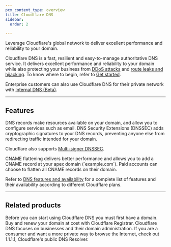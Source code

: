```yaml
---
pcx_content_type: overview
title: Cloudflare DNS
sidebar:
  order: 2

---
```



<Description>

Leverage Cloudflare's global network to deliver excellent performance and reliability to your domain.
</Description>

<Plan type="all" />

Cloudflare DNS is a fast, resilient and easy-to-manage authoritative DNS service. It delivers excellent performance and reliability to your domain while also protecting your business from [DDoS attacks](https://www.cloudflare.com/learning/ddos/what-is-a-ddos-attack/) and [route leaks and hijacking](https://www.cloudflare.com/learning/security/glossary/bgp-hijacking/). To know where to begin, refer to [Get started](/dns/get-started/).

Enterprise customers can also use Cloudflare DNS for their private network with [Internal DNS (Beta)](/dns/internal-dns/).

***

## Features

<Feature header="DNS records" href="/dns/manage-dns-records/how-to/create-dns-records/">
DNS records make resources available on your domain, and allow you to configure services such as email.
</ Feature>

<Feature header="DNSSEC" href="/dns/dnssec/">
DNS Security Extensions (DNSSEC) adds cryptographic signatures to your DNS records, preventing anyone else from redirecting traffic intended for your domain.

Cloudflare also supports [Multi-signer DNSSEC](/dns/dnssec/multi-signer-dnssec/).
</Feature>

<Feature header="CNAME flattening" href="/dns/cname-flattening/">
CNAME flattening delivers better performance and allows you to add a CNAME record at your apex domain (`example.com`). Paid accounts can choose to flatten all CNAME records on their domain.
</Feature>

<br />

Refer to [DNS features and availability](/dns/reference/all-features/) for a complete list of features and their availability according to different Cloudflare plans.

***

## Related products

<RelatedProduct header="Registrar" href="/registrar/" product="registrar">
Before you can start using Cloudflare DNS you must first have a domain. Buy and renew your domain at cost with Cloudflare Registrar.
</RelatedProduct>

<RelatedProduct header="DNS Resolver" href="/1.1.1.1/" product="1.1.1.1">
Cloudflare DNS focuses on businesses and their domain administration. If you are a consumer and want a more private way to browse the Internet, check out 1.1.1.1, Cloudflare's public DNS Resolver.
</RelatedProduct>
